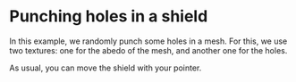 
# Punching holes in a shield

In this example, we randomly punch some holes in a mesh. For this, we use two
textures: one for the abedo of the mesh, and another one for the holes.

As usual, you can move the shield with your pointer.

<ViewShield />

